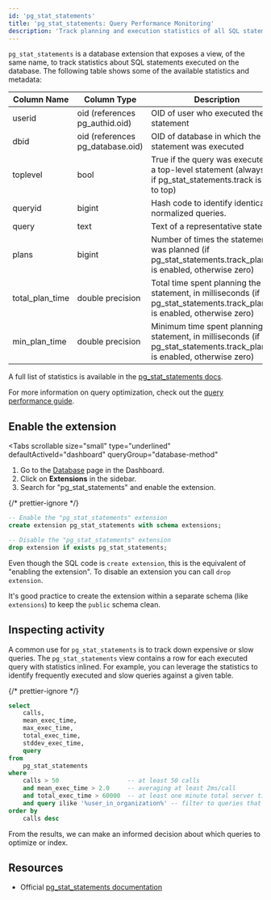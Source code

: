 ```yaml
---
id: 'pg_stat_statements'
title: 'pg_stat_statements: Query Performance Monitoring'
description: 'Track planning and execution statistics of all SQL statements executed on the database.'
---
```


`pg_stat_statements` is a database extension that exposes a view, of the same name, to track statistics about SQL statements executed on the database. The following table shows some of the available statistics and metadata:

| Column Name     | Column Type                      | Description                                                                                                                  |
| --------------- | -------------------------------- | ---------------------------------------------------------------------------------------------------------------------------- |
| userid          | oid (references pg_authid.oid)   | OID of user who executed the statement                                                                                       |
| dbid            | oid (references pg_database.oid) | OID of database in which the statement was executed                                                                          |
| toplevel        | bool                             | True if the query was executed as a top-level statement (always true if pg_stat_statements.track is set to top)              |
| queryid         | bigint                           | Hash code to identify identical normalized queries.                                                                          |
| query           | text                             | Text of a representative statement                                                                                           |
| plans           | bigint                           | Number of times the statement was planned (if pg_stat_statements.track_planning is enabled, otherwise zero)                  |
| total_plan_time | double precision                 | Total time spent planning the statement, in milliseconds (if pg_stat_statements.track_planning is enabled, otherwise zero)   |
| min_plan_time   | double precision                 | Minimum time spent planning the statement, in milliseconds (if pg_stat_statements.track_planning is enabled, otherwise zero) |

A full list of statistics is available in the [pg_stat_statements docs](https://www.postgresql.org/docs/current/pgstatstatements.html).

For more information on query optimization, check out the [query performance guide](/docs/guides/platform/performance#examining-query-performance).

## Enable the extension

<Tabs
  scrollable
  size="small"
  type="underlined"
  defaultActiveId="dashboard"
  queryGroup="database-method"
>
<TabPanel id="dashboard" label="Dashboard">

1. Go to the [Database](https://biobase.studio/dashboard/project/_/database/tables) page in the Dashboard.
2. Click on **Extensions** in the sidebar.
3. Search for "pg_stat_statements" and enable the extension.

</TabPanel>
<TabPanel id="sql" label="SQL">

{/* prettier-ignore */}
```sql
-- Enable the "pg_stat_statements" extension
create extension pg_stat_statements with schema extensions;

-- Disable the "pg_stat_statements" extension
drop extension if exists pg_stat_statements;
```

Even though the SQL code is `create extension`, this is the equivalent of "enabling the extension".
To disable an extension you can call `drop extension`.

It's good practice to create the extension within a separate schema (like `extensions`) to keep the `public` schema clean.

</TabPanel>
</Tabs>

## Inspecting activity

A common use for `pg_stat_statements` is to track down expensive or slow queries. The `pg_stat_statements` view contains a row for each executed query with statistics inlined. For example, you can leverage the statistics to identify frequently executed and slow queries against a given table.

{/* prettier-ignore */}
```sql
select
	calls,
	mean_exec_time,
	max_exec_time,
	total_exec_time,
	stddev_exec_time,
	query
from
	pg_stat_statements
where
    calls > 50                   -- at least 50 calls
    and mean_exec_time > 2.0     -- averaging at least 2ms/call
    and total_exec_time > 60000  -- at least one minute total server time spent
    and query ilike '%user_in_organization%' -- filter to queries that touch the user_in_organization table
order by
	calls desc
```

From the results, we can make an informed decision about which queries to optimize or index.

## Resources

- Official [pg_stat_statements documentation](https://www.postgresql.org/docs/current/pgstatstatements.html)
